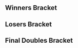 {{DISPLAYTITLE: Smash Summit 3: ''Doubles Bracket''}}{{SetGame|melee}}{{Smash Summit 3 Tabs|This=3}}
==Winners Bracket==
{{8DEDoublesWBracketA
<!-- ROUND 1 -->
|r1m1t1p1=Armada |r1m1t1p1flag=se
|r1m1t1p2=Mew2King |r1m1t1p2flag=us |r1m1t1score=3
|r1m1t2p1=Duck |r1m1t2p1flag=us
|r1m1t2p2=Axe |r1m1t2p2flag=us |r1m1t2score=0
|r1m1win=1
|r1m1t1p1char1=peach |r1m1t1p1stock1=1 |r1m1t1p2char1=sheik |r1m1t1p2stock1=2
|r1m1t2p1char1=samus |r1m1t2p1stock1=0 |r1m1t2p2char1=pikachu |r1m1t2p2stock1=0 |r1m1win1=1 |r1m1stage1=Dream Land
|r1m1t1p1char2=peach |r1m1t1p1stock2=1 |r1m1t1p2char2=sheik |r1m1t1p2stock2=1
|r1m1t2p1char2=samus |r1m1t2p1stock2=0 |r1m1t2p2char2=pikachu |r1m1t2p2stock2=0 |r1m1win2=1 |r1m1stage2=Pokémon Stadium
|r1m1t1p1char3=peach |r1m1t1p1stock3=1 |r1m1t1p2char3=sheik |r1m1t1p2stock3=3
|r1m1t2p1char3=samus |r1m1t2p1stock3=0 |r1m1t2p2char3=pikachu |r1m1t2p2stock3=0 |r1m1win3=1 |r1m1stage3=Pokémon Stadium
|r1m1date=November 5, 2016
|r1m1finished=
|r1m1details={{BracketMatchDetails|comment=|preview=|lrthread=|vod=https://www.youtube.com/watch?v=EY-T1jCimfA|interview=|recap=}}

|r1m2t1p1=Mango |r1m2t1p1flag=us
|r1m2t1p2=S2J |r1m2t1p2flag=us |r1m2t1score=3
|r1m2t2p1=The Moon |r1m2t2p1flag=us
|r1m2t2p2=Shroomed |r1m2t2p2flag=us |r1m2t2score=1
|r1m2win=1
|r1m2t1p1char1=fox |r1m2t1p1stock1=0 |r1m2t1p2char1=cf |r1m2t1p2stock1=0
|r1m2t2p1char1=marth |r1m2t2p1stock1=1 |r1m2t2p2char1=sheik |r1m2t2p2stock1=1 |r1m2win1=2 |r1m2stage1=Battlefield
|r1m2t1p1char2=fox |r1m2t1p1stock2=0 |r1m2t1p2char2=cf |r1m2t1p2stock2=1
|r1m2t2p1char2=marth |r1m2t2p1stock2=0 |r1m2t2p2char2=sheik |r1m2t2p2stock2=0 |r1m2win2=1 |r1m2stage2=Pokémon Stadium
|r1m2t1p1char3=fox |r1m2t1p1stock3=1 |r1m2t1p2char3=cf |r1m2t1p2stock3=2
|r1m2t2p1char3=marth |r1m2t2p1stock3=0 |r1m2t2p2char3=sheik |r1m2t2p2stock3=0 |r1m2win3=1 |r1m2stage3=Yoshi's Story
|r1m2t1p1char4=fox |r1m2t1p1stock4=2 |r1m2t1p2char4=cf |r1m2t1p2stock4=1
|r1m2t2p1char4=marth |r1m2t2p1stock4=0 |r1m2t2p2char4=sheik |r1m2t2p2stock4=0 |r1m2win4=1 |r1m2stage4=Final Destination
|r1m2date=November 5, 2016
|r1m2finished=
|r1m2details={{BracketMatchDetails|comment=|preview=|lrthread=|vod=https://www.youtube.com/watch?v=_G45kXrKgug|interview=|recap=}}

|r1m3t1p1=SFAT |r1m3t1p1flag=us
|r1m3t1p2=PewPewU |r1m3t1p2flag=us |r1m3t1score=3
|r1m3t2p1=n0ne |r1m3t2p1flag=ni
|r1m3t2p2=Westballz |r1m3t2p2flag=us |r1m3t2score=0
|r1m3win=1
|r1m3t1p1char1=fox |r1m3t1p1stock1=3 |r1m3t1p2char1=marth |r1m3t1p2stock1=3
|r1m3t2p1char1=cf |r1m3t2p1stock1=0 |r1m3t2p2char1=falco |r1m3t2p2stock1=0 |r1m3win1=1 |r1m3stage1=Battlefield
|r1m3t1p1char2=fox |r1m3t1p1stock2=1 |r1m3t1p2char2=marth |r1m3t1p2stock2=2
|r1m3t2p1char2=cf |r1m3t2p1stock2=0 |r1m3t2p2char2=fox |r1m3t2p2stock2=0 |r1m3win2=1 |r1m3stage2=Pokémon Stadium
|r1m3t1p1char3=fox |r1m3t1p1stock3=2 |r1m3t1p2char3=marth |r1m3t1p2stock3=2
|r1m3t2p1char3=cf |r1m3t2p1stock3=0 |r1m3t2p2char3=falco |r1m3t2p2stock3=0 |r1m3win3=1 |r1m3stage3=Final Destination
|r1m3date=November 5, 2016
|r1m3finished=
|r1m3details={{BracketMatchDetails|comment=|preview=|lrthread=|vod=https://www.youtube.com/watch?v=8vzB3d76D1U|interview=|recap=}}

|r1m4t1p1=Hungrybox |r1m4t1p1flag=us
|r1m4t1p2=Plup |r1m4t1p2flag=us |r1m4t1score=2
|r1m4t2p1=Leffen |r1m4t2p1flag=se
|r1m4t2p2=Mafia |r1m4t2p2flag=us |r1m4t2score=3
|r1m4win=2
|r1m4t1p1char1=jigglypuff |r1m4t1p1stock1=1 |r1m4t1p2char1=fox |r1m4t1p2stock1=1
|r1m4t2p1char1=fox |r1m4t2p1stock1=0 |r1m4t2p2char1=peach |r1m4t2p2stock1=0 |r1m4win1=1 |r1m4stage1=Final Destination
|r1m4t1p1char2=jigglypuff |r1m4t1p1stock2=2 |r1m4t1p2char2=fox |r1m4t1p2stock2=1
|r1m4t2p1char2=fox |r1m4t2p1stock2=0 |r1m4t2p2char2=peach |r1m4t2p2stock2=0 |r1m4win2=1 |r1m4stage2=Yoshi's Story
|r1m4t1p1char3=jigglypuff |r1m4t1p1stock3=0 |r1m4t1p2char3=fox |r1m4t1p2stock3=0
|r1m4t2p1char3=fox |r1m4t2p1stock3=1 |r1m4t2p2char3=peach |r1m4t2p2stock3=1 |r1m4win3=2 |r1m4stage3=Final Destination
|r1m4t1p1char4=jigglypuff |r1m4t1p1stock4=0 |r1m4t1p2char4=fox |r1m4t1p2stock4=0
|r1m4t2p1char4=fox |r1m4t2p1stock4=1 |r1m4t2p2char4=peach |r1m4t2p2stock4=3 |r1m4win4=2 |r1m4stage4=Dream Land
|r1m4t1p1char5=jigglypuff |r1m4t1p1stock5=0 |r1m4t1p2char5=fox |r1m4t1p2stock5=0
|r1m4t2p1char5=fox |r1m4t2p1stock5=1 |r1m4t2p2char5=peach |r1m4t2p2stock5=1 |r1m4win5=2 |r1m4stage5=Battlefield
|r1m4date=November 5, 2016
|r1m4finished=
|r1m4details={{BracketMatchDetails|comment=|preview=|lrthread=|vod=https://www.youtube.com/watch?v=g-KaGtGjuxU|interview=|recap=}}

<!-- ROUND 2 -->
|r2m1t1p1=Armada |r2m1t1p1flag=se
|r2m1t1p2=Mew2King |r2m1t1p2flag=us |r2m1t1score=3
|r2m1t2p1=Mango |r2m1t2p1flag=us
|r2m1t2p2=S2J |r2m1t2p2flag=us |r2m1t2score=1
|r2m1win=1
|r2m1t1p1char1=peach |r2m1t1p1stock1=1 |r2m1t1p2char1=sheik |r2m1t1p2stock1=2
|r2m1t2p1char1=fox |r2m1t2p1stock1=0 |r2m1t2p2char1=cf |r2m1t2p2stock1=0 |r2m1win1=1 |r2m1stage1=Dream Land
|r2m1t1p1char2=peach |r2m1t1p1stock2=2 |r2m1t1p2char2=sheik |r2m1t1p2stock2=1
|r2m1t2p1char2=fox |r2m1t2p1stock2=0 |r2m1t2p2char2=cf |r2m1t2p2stock2=0 |r2m1win2=1 |r2m1stage2=Pokémon Stadium
|r2m1t1p1char3=peach |r2m1t1p1stock3=0 |r2m1t1p2char3=sheik |r2m1t1p2stock3=0
|r2m1t2p1char3=fox |r2m1t2p1stock3=1 |r2m1t2p2char3=cf |r2m1t2p2stock3=2 |r2m1win3=2 |r2m1stage3=Pokémon Stadium
|r2m1t1p1char4=peach |r2m1t1p1stock4=0 |r2m1t1p2char4=sheik |r2m1t1p2stock4=1
|r2m1t2p1char4=fox |r2m1t2p1stock4=0 |r2m1t2p2char4=cf |r2m1t2p2stock4=0 |r2m1win4=1 |r2m1stage4=Battlefield
|r2m1date=November 5, 2016
|r2m1finished=
|r2m1details={{BracketMatchDetails|comment=|preview=|lrthread=|vod=https://www.youtube.com/watch?v=Gr2ubSkYXyw|interview=|recap=}}

|r2m2t1p1=SFAT |r2m2t1p1flag=us
|r2m2t1p2=PewPewU |r2m2t1p2flag=us |r2m2t1score=2
|r2m2t2p1=Leffen |r2m2t2p1flag=se
|r2m2t2p2=Mafia |r2m2t2p2flag=us |r2m2t2score=3
|r2m2win=2
|r2m2t1p1char1=fox |r2m2t1p1stock1=0 |r2m2t1p2char1=marth |r2m2t1p2stock1=0
|r2m2t2p1char1=fox |r2m2t2p1stock1=1 |r2m2t2p2char1=peach |r2m2t2p2stock1=0 |r2m2win1=2 |r2m2stage1=Final Destination
|r2m2t1p1char2=fox |r2m2t1p1stock2=0 |r2m2t1p2char2=marth |r2m2t1p2stock2=1
|r2m2t2p1char2=fox |r2m2t2p1stock2=0 |r2m2t2p2char2=peach |r2m2t2p2stock2=0 |r2m2win2=1 |r2m2stage2=Pokémon Stadium
|r2m2t1p1char3=fox |r2m2t1p1stock3=0 |r2m2t1p2char3=marth |r2m2t1p2stock3=0
|r2m2t2p1char3=fox |r2m2t2p1stock3=1 |r2m2t2p2char3=peach |r2m2t2p2stock3=2 |r2m2win3=2 |r2m2stage3=Dream Land
|r2m2t1p1char4=fox |r2m2t1p1stock4=1 |r2m2t1p2char4=marth |r2m2t1p2stock4=1
|r2m2t2p1char4=fox |r2m2t2p1stock4=0 |r2m2t2p2char4=peach |r2m2t2p2stock4=0 |r2m2win4=1 |r2m2stage4=Final Destination
|r2m2t1p1char5=fox |r2m2t1p1stock5=0 |r2m2t1p2char5=marth |r2m2t1p2stock5=0
|r2m2t2p1char5=fox |r2m2t2p1stock5=1 |r2m2t2p2char5=peach |r2m2t2p2stock5=2 |r2m2win5=2 |r2m2stage5=Final Destination
|r2m2date=November 5, 2016
|r2m2finished=
|r2m2details={{BracketMatchDetails|comment=|preview=|lrthread=|vod=https://www.youtube.com/watch?v=poK2QJWUs_8|interview=|recap=}}
}}
==Losers Bracket==
{{8DEDoublesLBracketSmwA
|tourneylink=Smash Summit/3
|tourneyname=Smash Summit 3
|l1placement=7-8
|l2placement=5-6

<!-- ROUND 1 -->
|l1m1t1p1=Duck |l1m1t1p1flag=us
|l1m1t1p2=Axe |l1m1t1p2flag=us |l1m1t1score=0
|l1m1t2p1=Shroomed |l1m1t2p1flag=us 
|l1m1t2p2=The Moon |l1m1t2p2flag=us |l1m1t2score=3
|l1m1win=2
|l1m1t1p1char1=samus |l1m1t1p1stock1=0 |l1m1t1p2char1=pikachu |l1m1t1p2stock1=0
|l1m1t2p1char1=sheik |l1m1t2p1stock1=1 |l1m1t2p2char1=marth |l1m1t2p2stock1=0 |l1m1win1=2 |l1m1stage1=Battlefield
|l1m1t1p1char2=samus |l1m1t1p1stock2=0 |l1m1t1p2char2=pikachu |l1m1t1p2stock2=0
|l1m1t2p1char2=sheik |l1m1t2p1stock2=2 |l1m1t2p2char2=marth |l1m1t2p2stock2=2 |l1m1win2=2 |l1m1stage2=Dream Land
|l1m1t1p1char3=samus |l1m1t1p1stock3=0 |l1m1t1p2char3=pikachu |l1m1t1p2stock3=0
|l1m1t2p1char3=sheik |l1m1t2p1stock3=1 |l1m1t2p2char3=marth |l1m1t2p2stock3=1 |l1m1win3=2 |l1m1stage3=Dream Land
|l1m1date=November 5, 2016
|l1m1finished=
|l1m1details={{BracketMatchDetails|comment=|preview=|lrthread=|vod=https://www.youtube.com/watch?v=3zLQHLQZNPc|interview=|recap=}}

|l1m2t1p1=n0ne |l1m2t1p1flag=ni
|l1m2t1p2=Westballz |l1m2t1p2flag=us |l1m2t1score=0
|l1m2t2p1=Hungrybox |l1m2t2p1flag=us
|l1m2t2p2=Plup |l1m2t2p2flag=us |l1m2t2score=3
|l1m2win=2
|l1m2t1p1char1=cf |l1m2t1p1stock1=0 |l1m2t1p2char1=falco |l1m2t1p2stock1=0
|l1m2t2p1char1=puff |l1m2t2p1stock1=1 |l1m2t2p2char1=fox |l1m2t2p2stock1=0 |l1m2win1=2 |l1m2stage1=Battlefield
|l1m2t1p1char2=cf |l1m2t1p1stock2=0 |l1m2t1p2char2=falco |l1m2t1p2stock2=0
|l1m2t2p1char2=puff |l1m2t2p1stock2=2 |l1m2t2p2char2=fox |l1m2t2p2stock2=2 |l1m2win2=2 |l1m2stage2=Battlefield
|l1m2t1p1char3=fox |l1m2t1p1stock3=0 |l1m2t1p2char3=falco |l1m2t1p2stock3=0
|l1m2t2p1char3=puff |l1m2t2p1stock3=2 |l1m2t2p2char3=fox |l1m2t2p2stock3=1 |l1m2win3=2 |l1m2stage3=Final Destination
|l1m2date=November 5, 2016
|l1m2finished=
|l1m2details={{BracketMatchDetails|comment=|preview=|lrthread=|vod=https://www.youtube.com/watch?v=3EBZ1vHWiOg|interview=|recap=}}

<!-- ROUND 2 -->
|l2m1t1p1=SFAT |l2m1t1p1flag=us
|l2m1t1p2=PewPewU |l2m1t1p2flag=us |l2m1t1score=3
|l2m1t2p1=The Moon |l2m1t2p1flag=us
|l2m1t2p2=Shroomed |l2m1t2p2flag=us |l2m1t2score=1
|l2m1win=1
|l2m1t1p1char1=fox |l2m1t1p1stock1=2 |l2m1t1p2char1=marth |l2m1t1p2stock1=3
|l2m1t2p1char1=marth |l2m1t2p1stock1=0 |l2m1t2p2char1=sheik |l2m1t2p2stock1=0 |l2m1win1=1 |l2m1stage1=Final Destination
|l2m1t1p1char2=fox |l2m1t1p1stock2=1 |l2m1t1p2char2=marth |l2m1t1p2stock2=1
|l2m1t2p1char2=marth |l2m1t2p1stock2=0 |l2m1t2p2char2=sheik |l2m1t2p2stock2=0 |l2m1win2=1 |l2m1stage2=Battlefield
|l2m1t1p1char3=fox |l2m1t1p1stock3=0 |l2m1t1p2char3=marth |l2m1t1p2stock3=0
|l2m1t2p1char3=marth |l2m1t2p1stock3=1 |l2m1t2p2char3=sheik |l2m1t2p2stock3=1 |l2m1win3=2 |l2m1stage3=Battlefield
|l2m1t1p1char4=fox |l2m1t1p1stock4=1 |l2m1t1p2char4=marth |l2m1t1p2stock4=2
|l2m1t2p1char4=marth |l2m1t2p1stock4=0 |l2m1t2p2char4=sheik |l2m1t2p2stock4=0 |l2m1win4=1 |l2m1stage4=Pokémon Stadium
|l2m1date=November 5, 2016
|l2m1finished=
|l2m1details={{BracketMatchDetails|comment=|preview=|lrthread=|vod=https://www.youtube.com/watch?v=C-zoVfPo4TE|interview=|recap=}}

|l2m2t1p1=Mango |l2m2t1p1flag=us
|l2m2t1p2=S2J |l2m2t1p2flag=us |l2m2t1score=3
|l2m2t2p1=Hungrybox |l2m2t2p1flag=us
|l2m2t2p2=Plup |l2m2t2p2flag=us |l2m2t2score=2
|l2m2win=1
|l2m2t1p1char1=fox |l2m2t1p1stock1=0 |l2m2t1p2char1=cf |l2m2t1p2stock1=0
|l2m2t2p1char1=puff |l2m2t2p1stock1=1 |l2m2t2p2char1=fox |l2m2t2p2stock1=1 |l2m2win1=2 |l2m2stage1=Final Destination
|l2m2t1p1char2=fox |l2m2t1p1stock2=1 |l2m2t1p2char2=cf |l2m2t1p2stock2=2
|l2m2t2p1char2=puff |l2m2t2p1stock2=0 |l2m2t2p2char2=fox |l2m2t2p2stock2=0 |l2m2win2=1 |l2m2stage2=Pokémon Stadium
|l2m2t1p1char3=fox |l2m2t1p1stock3=1 |l2m2t1p2char3=cf |l2m2t1p2stock3=1
|l2m2t2p1char3=puff |l2m2t2p1stock3=0 |l2m2t2p2char3=fox |l2m2t2p2stock3=0 |l2m2win3=1 |l2m2stage3=Dream Land
|l2m2t1p1char4=fox |l2m2t1p1stock4=0 |l2m2t1p2char4=cf |l2m2t1p2stock4=0
|l2m2t2p1char4=puff |l2m2t2p1stock4=3 |l2m2t2p2char4=fox |l2m2t2p2stock4=3 |l2m2win4=2 |l2m2stage4=Battlefield
|l2m2t1p1char5=fox |l2m2t1p1stock5=2 |l2m2t1p2char5=cf |l2m2t1p2stock5=1
|l2m2t2p1char5=puff |l2m2t2p1stock5=0 |l2m2t2p2char5=fox |l2m2t2p2stock5=0 |l2m2win5=1 |l2m2stage5=Yoshi's Story
|l2m2date=November 5, 2016
|l2m2finished=
|l2m2details={{BracketMatchDetails|comment=|preview=|lrthread=|vod=https://www.youtube.com/watch?v=KaNgW__L1sw|interview=|recap=}}
}}
<onlyinclude>
==Final Doubles Bracket==
{{DEFinalDoublesSmwBracket
|tourneylink=Smash Summit/3
|tourneyname=Smash Summit 3
|l1placement=4
|r2placement=3
|r3loserplacement=2
|r3winnerplacement=1

<!-- WINNERS FINALS -->
|r1m1t1p1=Armada |r1m1t1p1flag=se
|r1m1t1p2=Mew2King |r1m1t1p2flag=us |r1m1t1score=3
|r1m1t2p1=Leffen |r1m1t2p1flag=se
|r1m1t2p2=Mafia |r1m1t2p2flag=us |r1m1t2score=1
|r1m1win=1
|r1m1t1p1char1=peach |r1m1t1p1stock1=1 |r1m1t1p2char1=sheik |r1m1t1p2stock1=2
|r1m1t2p1char1=fox |r1m1t2p1stock1=0 |r1m1t2p2char1=peach |r1m1t2p2stock1=0 |r1m1win1=1 |r1m1stage1=Final Destination
|r1m1t1p1char2=peach |r1m1t1p1stock2=1 |r1m1t1p2char2=sheik |r1m1t1p2stock2=1
|r1m1t2p1char2=fox |r1m1t2p1stock2=0 |r1m1t2p2char2=peach |r1m1t2p2stock2=0 |r1m1win2=1 |r1m1stage2=Pokémon Stadium
|r1m1t1p1char3=peach |r1m1t1p1stock3=0 |r1m1t1p2char3=sheik |r1m1t1p2stock3=0
|r1m1t2p1char3=fox |r1m1t2p1stock3=2 |r1m1t2p2char3=peach |r1m1t2p2stock3=2 |r1m1win3=2 |r1m1stage3=Pokémon Stadium
|r1m1t1p1char4=peach |r1m1t1p1stock4=2 |r1m1t1p2char4=sheik |r1m1t1p2stock4=1
|r1m1t2p1char4=fox |r1m1t2p1stock4=0 |r1m1t2p2char4=peach |r1m1t2p2stock4=0 |r1m1win4=1 |r1m1stage4=Dream Land
|r1m1date=November 6, 2016
|r1m1finished=
|r1m1details={{BracketMatchDetails|comment=|preview=|lrthread=|vod=https://www.youtube.com/watch?v=Ey_djJwXqCw|interview=|recap=}}

<!-- LOSERS SEMIS -->
|l1m1t1p1=SFAT |l1m1t1p1flag=us
|l1m1t1p2=PewPewU |l1m1t1p2flag=us |l1m1t1score=3
|l1m1t2p1=Mango |l1m1t2p1flag=us
|l1m1t2p2=S2J |l1m1t2p2flag=us |l1m1t2score=1
|l1m1win=1
|l1m1t1p1char1=fox |l1m1t1p1stock1=0 |l1m1t1p2char1=fox |l1m1t1p2stock1=0
|l1m1t2p1char1=fox |l1m1t2p1stock1=2 |l1m1t2p2char1=cf |l1m1t2p2stock1=1 |l1m1win1=2 |l1m1stage1=Pokémon Stadium
|l1m1t1p1char2=fox |l1m1t1p1stock2=1 |l1m1t1p2char2=fox |l1m1t1p2stock2=1
|l1m1t2p1char2=fox |l1m1t2p1stock2=0 |l1m1t2p2char2=cf |l1m1t2p2stock2=0 |l1m1win2=1 |l1m1stage2=Final Destination
|l1m1t1p1char3=fox |l1m1t1p1stock3=2 |l1m1t1p2char3=fox |l1m1t1p2stock3=2
|l1m1t2p1char3=fox |l1m1t2p1stock3=0 |l1m1t2p2char3=cf |l1m1t2p2stock3=0 |l1m1win3=1 |l1m1stage3=Dream Land
|l1m1t1p1char4=fox |l1m1t1p1stock4=3 |l1m1t1p2char4=fox |l1m1t1p2stock4=2
|l1m1t2p1char4=fox |l1m1t2p1stock4=0 |l1m1t2p2char4=cf |l1m1t2p2stock4=0 |l1m1win4=1 |l1m1stage4=Dream Land
|l1m1date=November 6, 2016
|l1m1finished=
|l1m1details={{BracketMatchDetails|comment=|preview=|lrthread=|vod=https://www.youtube.com/watch?v=12C8Zs1Zw9Y|interview=|recap=}}

<!-- LOSERS FINALS -->
|r2m1t1p1=Leffen |r2m1t1p1flag=se
|r2m1t1p2=Mafia |r2m1t1p2flag=us |r2m1t1score=1
|r2m1t2p1=SFAT |r2m1t2p1flag=us
|r2m1t2p2=PewPewU |r2m1t2p2flag=us |r2m1t2score=3
|r2m1win=2
|r2m1t1p1char1=fox |r2m1t1p1stock1=0 |r2m1t1p2char1=peach |r2m1t1p2stock1=0
|r2m1t2p1char1=fox |r2m1t2p1stock1=1 |r2m1t2p2char1=marth |r2m1t2p2stock1=1 |r2m1win1=2 |r2m1stage1=Yoshi's Story
|r2m1t1p1char2=fox |r2m1t1p1stock2=0 |r2m1t1p2char2=peach |r2m1t1p2stock2=0
|r2m1t2p1char2=fox |r2m1t2p1stock2=1 |r2m1t2p2char2=marth |r2m1t2p2stock2=3 |r2m1win2=2 |r2m1stage2=Dream Land
|r2m1t1p1char3=fox |r2m1t1p1stock3=0 |r2m1t1p2char3=peach |r2m1t1p2stock3=1
|r2m1t2p1char3=fox |r2m1t2p1stock3=0 |r2m1t2p2char3=marth |r2m1t2p2stock3=0 |r2m1win3=1 |r2m1stage3=Final Destination
|r2m1t1p1char4=fox |r2m1t1p1stock4=0 |r2m1t1p2char4=peach |r2m1t1p2stock4=0
|r2m1t2p1char4=fox |r2m1t2p1stock4=1 |r2m1t2p2char4=marth |r2m1t2p2stock4=1 |r2m1win4=2 |r2m1stage4=Battlefield
|r2m1date=November 6, 2016
|r2m1finished=
|r2m1details={{BracketMatchDetails|comment=|preview=|lrthread=|vod=https://www.youtube.com/watch?v=IZvec60-cHw|interview=|recap=}}

<!-- GRAND FINALS -->
|r3m1t1p1=Armada |r3m1t1p1flag=se
|r3m1t1p2=Mew2King |r3m1t1p2flag=us |r3m1t1score=3
|r3m1t2p1=SFAT |r3m1t2p1flag=us
|r3m1t2p2=PewPewU |r3m1t2p2flag=us |r3m1t2score=1
|r3m1win=1
|r3m1t1p1char1=peach |r3m1t1p1stock1=1 |r3m1t1p2char1=sheik |r3m1t1p2stock1=1
|r3m1t2p1char1=fox |r3m1t2p1stock1=0 |r3m1t2p2char1=marth |r3m1t2p2stock1=0 |r3m1win1=1 |r3m1stage1=Battlefield
|r3m1t1p1char2=peach |r3m1t1p1stock2=0 |r3m1t1p2char2=sheik |r3m1t1p2stock2=0
|r3m1t2p1char2=fox |r3m1t2p1stock2=1 |r3m1t2p2char2=marth |r3m1t2p2stock2=0 |r3m1win2=2 |r3m1stage2=Pokémon Stadium
|r3m1t1p1char3=peach |r3m1t1p1stock3=1 |r3m1t1p2char3=sheik |r3m1t1p2stock3=2
|r3m1t2p1char3=fox |r3m1t2p1stock3=0 |r3m1t2p2char3=fox |r3m1t2p2stock3=0 |r3m1win3=1 |r3m1stage3=Dream Land
|r3m1t1p1char4=peach |r3m1t1p1stock4=0 |r3m1t1p2char4=sheik |r3m1t1p2stock4=0
|r3m1t2p1char4=fox |r3m1t2p1stock4=1 |r3m1t2p2char4=marth |r3m1t2p2stock4=1 |r3m1win4=2 |r3m1stage4=Yoshi's Story
|r3m1t1p1char5=peach |r3m1t1p1stock5=2 |r3m1t1p2char5=sheik |r3m1t1p2stock5=1
|r3m1t2p1char5=fox |r3m1t2p1stock5=0 |r3m1t2p2char5=marth |r3m1t2p2stock5=0 |r3m1win5=1 |r3m1stage5=Final Destination
|r3m1date=November 6, 2016
|r3m1finished=
|r3m1details={{BracketMatchDetails|comment=|preview=|lrthread=|vod=https://www.youtube.com/watch?v=t8BUJnKvfaM|interview=|recap=}}
}}
</onlyinclude>
